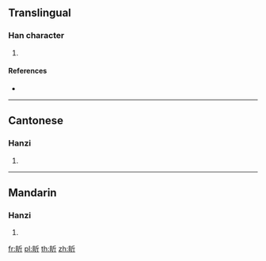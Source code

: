 {{character info/new}}
==Translingual==

===Han character===
{{Han char|rn=109|rad=目|as=04|sn=9|four=62021|canj=BUHML}}

# {{defn|Han|sort=目04}}

====References====
* {{Han ref|kx=0801.120|dkj=23164|hdz=42475.040|uh=76FA|ud=30458|bh=CFE7|bd=53223}}

----

==Cantonese==

===Hanzi===
{{yue-hanzi|jyut=|y=yan1}}

# {{defn|lang=yue|sort=目04}}

----

==Mandarin==

===Hanzi===
{{cmn-hanzi|pin=[[fén]] ([[fen2]]), [[xīn]] ([[xin1]])|wg=fen<sup>2</sup>, hsin<sup>1</sup>}}

# {{defn|lang=cmn|sort=目04}}

[[fr:盺]]
[[pl:盺]]
[[th:盺]]
[[zh:盺]]